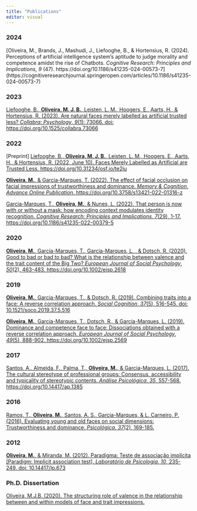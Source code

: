```yaml
---
title: "Publications"
editor: visual
---
```


### 2024

[Oliveira, M., Brands, J., Mashudi, J., Liefooghe, B., & Hortensius, R. (2024). Perceptions of artificial intelligence system's aptitude to judge morality and competence amidst the rise of Chatbots. *Cognitive Research: Principles and Implications*, *9* (47). https://doi.org/10.1186/s41235-024-00573-7] (https://cognitiveresearchjournal.springeropen.com/articles/10.1186/s41235-024-00573-7)

### **2023**

[Liefooghe, B., **Oliveira, M. J. B.**, Leisten, L. M., Hoogers, E., Aarts, H., & Hortensius, R. (2023). Are natural faces merely labelled as artificial trusted less? *Collabra: Psychology*, *9*(1): 73066. doi: https://doi.org/10.1525/collabra.73066](https://online.ucpress.edu/collabra/article/9/1/73066/195773/Are-Natural-Faces-Merely-Labelled-as-Artificial)

### **2022**

\[Preprint\] [Liefooghe, B., **Oliveira, M. J. B.**, Leisten, L. M., Hoogers, E., Aarts, H., & Hortensius, R. (2022, June 10). Faces Merely Labelled as Artificial are Trusted Less. https://doi.org/10.31234/osf.io/te2ju](https://psyarxiv.com/te2ju)

[**Oliveira, M.**, & Garcia-Marques, T. (2022). The effect of facial occlusion on facial impressions of trustworthiness and dominance. *Memory & Cognition*, *Advance Online Publication*. https://doi.org/10.3758/s13421-022-01316-z](https://doi.org/10.3758/s13421-022-01316-z)

[Garcia-Marques, T., **Oliveira, M.**, & Nunes, L. (2022). That person is now with or without a mask: how encoding context modulates identity recognition. *Cognitive Research: Principles and Implications*, *7*(29), 1-17. https://doi.org/10.1186/s41235-022-00379-5](https://doi.org/10.1186/s41235-022-00379-5)

### **2020**

[**Oliveira, M.**, Garcia-Marques, T., Garcia-Marques, L. , & Dotsch, R. (2020). Good to bad or bad to bad? What is the relationship between valence and the trait content of the Big Two? *European Journal of Social Psychology*, *50*(2), 463-483. https://doi.org/10.1002/ejsp.2618](https://onlinelibrary.wiley.com/doi/abs/10.1002/ejsp.2618)

### **2019**

[**Oliveira, M.**, Garcia-Marques, T., & Dotsch, R. (2019). Combining traits into a face: A reverse correlation approach. *Social Cognition*, *37*(5), 516-545. doi: 10.1521/soco.2019.37.5.516](https://guilfordjournals.com/doi/abs/10.1521/soco.2019.37.5.516)

[**Oliveira, M.**, Garcia-Marques, T., Dotsch, R., & Garcia-Marques, L. (2019). Dominance and competence face to face: Dissociations obtained with a reverse correlation approach. *European Journal of Social Psychology*, *49*(5), 888-902. https://doi.org/10.1002/ejsp.2569](https://onlinelibrary.wiley.com/doi/abs/10.1002/ejsp.2569)

### **2017**

[Santos, A., Almeida, F., Palma, T., **Oliveira, M.**, & Garcia-Marques, L. (2017). The cultural stereotype of professional groups: Consensus, accessibility and typicality of stereotypic contents. *Análise Psicológica*, *35*, 557-568. https://doi.org/10.14417/ap.1385](https://www.researchgate.net/publication/316248930_The_Cultural_Stereotype_of_Professional_Groups_Consensus_Accessibility_and_Typicality_of_Stereotypic_Contents)

### **2016**

[Ramos, T., **Oliveira, M.**, Santos, A. S., Garcia-Marques, & L. Carneiro, P. (2016). Evaluating young and old faces on social dimensions: Trustworthiness and dominance. *Psicológica*, *37*(2), 169-185.](https://www.uv.es/psicologica/articulos2.16/4Ramos.pdf)

### **2012**

[**Oliveira, M.**, & Miranda, M. (2012). Paradigma: Teste de associação implícita \[Paradigm: Implicit association test\]. *Laboratório de Psicologia*, *10*, 235-249. doi: 10.14417/lp.673](http://publicacoes.ispa.pt/publicacoes/index.php/lp/article/view/673)

### **Ph.D. Dissertation**

[Oliveira, M.J.B. (2020). The structuring role of valence in the relationship between and within models of face and trait impressions.](https://www.researchgate.net/profile/Manuel-Oliveira-3/publication/344025673_The_structuring_role_of_valence_in_the_relationship_between_and_within_models_of_face_and_trait_impressions/links/5f4e5e48a6fdcc9879bcb4db/The-structuring-role-of-valence-in-the-relationship-between-and-within-models-of-face-and-trait-impressions.pdf)
